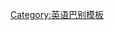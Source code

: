 {{User language-3|en-US|This user is able to contribute with an '''[[:Category:en-US-3 使用者|advanced level]]''' of '''[[:Category:en-US 使用者|American English]]'''.|美国英语}}<noinclude>
[[Category:英语巴别模板]]
</noinclude>